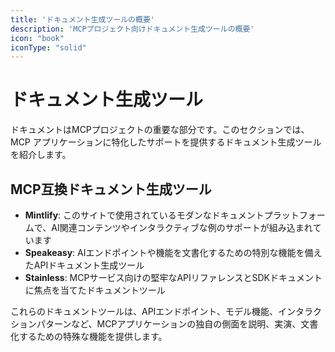 ```yaml
---
title: 'ドキュメント生成ツールの概要'
description: 'MCPプロジェクト向けドキュメント生成ツールの概要'
icon: "book"
iconType: "solid"
---
```


# <Icon icon="book" iconType="solid" color="#3B82F6" /> ドキュメント生成ツール

ドキュメントはMCPプロジェクトの重要な部分です。このセクションでは、MCP アプリケーションに特化したサポートを提供するドキュメント生成ツールを紹介します。

## <Icon icon="star" iconType="solid" /> MCP互換ドキュメント生成ツール

- <Icon icon="leaf" iconType="solid" /> **Mintlify**: このサイトで使用されているモダンなドキュメントプラットフォームで、AI関連コンテンツやインタラクティブな例のサポートが組み込まれています
- <Icon icon="microphone-alt" iconType="solid" /> **Speakeasy**: AIエンドポイントや機能を文書化するための特別な機能を備えたAPIドキュメント生成ツール
- <Icon icon="shield-alt" iconType="solid" /> **Stainless**: MCPサービス向けの堅牢なAPIリファレンスとSDKドキュメントに焦点を当てたドキュメントツール

これらのドキュメントツールは、APIエンドポイント、モデル機能、インタラクションパターンなど、MCPアプリケーションの独自の側面を説明、実演、文書化するための特殊な機能を提供します。 